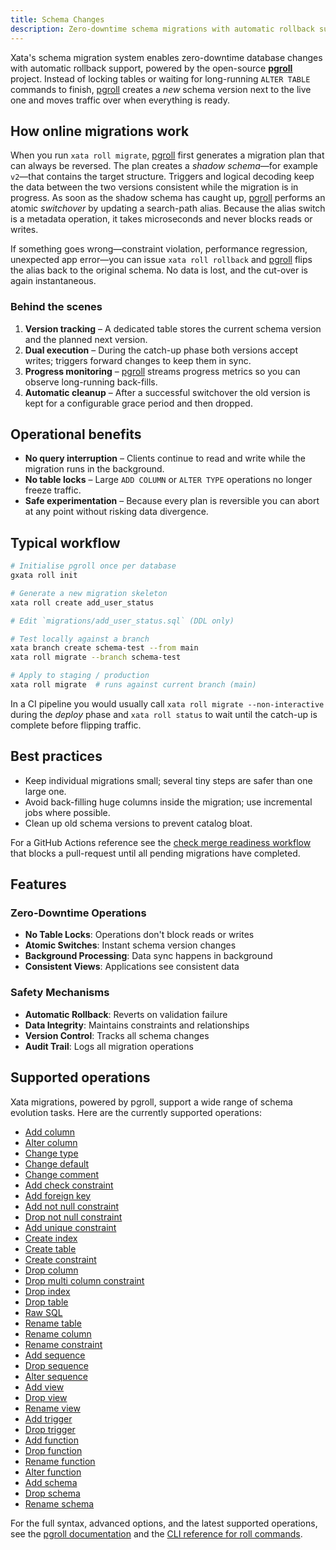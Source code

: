 ```yaml
---
title: Schema Changes
description: Zero-downtime schema migrations with automatic rollback support
---
```


Xata's schema migration system enables zero-downtime database changes with automatic rollback support, powered by the open-source [**pgroll**](https://github.com/xataio/pgroll) project. Instead of locking tables or waiting for long-running `ALTER TABLE` commands to finish, [pgroll](https://github.com/xataio/pgroll) creates a *new* schema version next to the live one and moves traffic over when everything is ready.

## How online migrations work

When you run `xata roll migrate`, [pgroll](https://github.com/xataio/pgroll) first generates a migration plan that can always be reversed. The plan creates a *shadow schema*—for example `v2`—that contains the target structure. Triggers and logical decoding keep the data between the two versions consistent while the migration is in progress. As soon as the shadow schema has caught up, [pgroll](https://github.com/xataio/pgroll) performs an atomic *switchover* by updating a search-path alias. Because the alias switch is a metadata operation, it takes microseconds and never blocks reads or writes.

If something goes wrong—constraint violation, performance regression, unexpected app error—you can issue `xata roll rollback` and [pgroll](https://github.com/xataio/pgroll) flips the alias back to the original schema. No data is lost, and the cut-over is again instantaneous.

### Behind the scenes

1. **Version tracking** – A dedicated table stores the current schema version and the planned next version.
2. **Dual execution** – During the catch-up phase both versions accept writes; triggers forward changes to keep them in sync.
3. **Progress monitoring** – [pgroll](https://github.com/xataio/pgroll) streams progress metrics so you can observe long-running back-fills.
4. **Automatic cleanup** – After a successful switchover the old version is kept for a configurable grace period and then dropped.

## Operational benefits

* **No query interruption** – Clients continue to read and write while the migration runs in the background.
* **No table locks** – Large `ADD COLUMN` or `ALTER TYPE` operations no longer freeze traffic.
* **Safe experimentation** – Because every plan is reversible you can abort at any point without risking data divergence.

## Typical workflow

```bash
# Initialise pgroll once per database
gxata roll init

# Generate a new migration skeleton
xata roll create add_user_status

# Edit `migrations/add_user_status.sql` (DDL only)

# Test locally against a branch
xata branch create schema-test --from main
xata roll migrate --branch schema-test

# Apply to staging / production
xata roll migrate  # runs against current branch (main)
```

In a CI pipeline you would usually call `xata roll migrate --non-interactive` during the *deploy* phase and `xata roll status` to wait until the catch-up is complete before flipping traffic.

## Best practices

* Keep individual migrations small; several tiny steps are safer than one large one.
* Avoid back-filling huge columns inside the migration; use incremental jobs where possible.
* Clean up old schema versions to prevent catalog bloat.

For a GitHub Actions reference see the [check merge readiness workflow](/github-actions/check) that blocks a pull-request until all pending migrations have completed.

## Features

### Zero-Downtime Operations

- **No Table Locks**: Operations don't block reads or writes
- **Atomic Switches**: Instant schema version changes
- **Background Processing**: Data sync happens in background
- **Consistent Views**: Applications see consistent data

### Safety Mechanisms

- **Automatic Rollback**: Reverts on validation failure
- **Data Integrity**: Maintains constraints and relationships
- **Version Control**: Tracks all schema changes
- **Audit Trail**: Logs all migration operations

## Supported operations

Xata migrations, powered by pgroll, support a wide range of schema evolution tasks. Here are the currently supported operations:

- [Add column](https://pgroll.com/docs/latest/operations/add_column)
- [Alter column](https://pgroll.com/docs/latest/operations/alter_column)
- [Change type](https://pgroll.com/docs/latest/operations/alter_column_type)
- [Change default](https://pgroll.com/docs/latest/operations/alter_column_default)
- [Change comment](https://pgroll.com/docs/latest/operations/alter_column_comment)
- [Add check constraint](https://pgroll.com/docs/latest/operations/add_check_constraint)
- [Add foreign key](https://pgroll.com/docs/latest/operations/add_foreign_key)
- [Add not null constraint](https://pgroll.com/docs/latest/operations/add_not_null_constraint)
- [Drop not null constraint](https://pgroll.com/docs/latest/operations/drop_not_null_constraint)
- [Add unique constraint](https://pgroll.com/docs/latest/operations/add_unique_constraint)
- [Create index](https://pgroll.com/docs/latest/operations/create_index)
- [Create table](https://pgroll.com/docs/latest/operations/create_table)
- [Create constraint](https://pgroll.com/docs/latest/operations/create_constraint)
- [Drop column](https://pgroll.com/docs/latest/operations/drop_column)
- [Drop multi column constraint](https://pgroll.com/docs/latest/operations/drop_multi_column_constraint)
- [Drop index](https://pgroll.com/docs/latest/operations/drop_index)
- [Drop table](https://pgroll.com/docs/latest/operations/drop_table)
- [Raw SQL](https://pgroll.com/docs/latest/operations/raw_sql)
- [Rename table](https://pgroll.com/docs/latest/operations/rename_table)
- [Rename column](https://pgroll.com/docs/latest/operations/rename_column)
- [Rename constraint](https://pgroll.com/docs/latest/operations/rename_constraint)
- [Add sequence](https://pgroll.com/docs/latest/operations/add_sequence)
- [Drop sequence](https://pgroll.com/docs/latest/operations/drop_sequence)
- [Alter sequence](https://pgroll.com/docs/latest/operations/alter_sequence)
- [Add view](https://pgroll.com/docs/latest/operations/add_view)
- [Drop view](https://pgroll.com/docs/latest/operations/drop_view)
- [Rename view](https://pgroll.com/docs/latest/operations/rename_view)
- [Add trigger](https://pgroll.com/docs/latest/operations/add_trigger)
- [Drop trigger](https://pgroll.com/docs/latest/operations/drop_trigger)
- [Add function](https://pgroll.com/docs/latest/operations/add_function)
- [Drop function](https://pgroll.com/docs/latest/operations/drop_function)
- [Rename function](https://pgroll.com/docs/latest/operations/rename_function)
- [Alter function](https://pgroll.com/docs/latest/operations/alter_function)
- [Add schema](https://pgroll.com/docs/latest/operations/add_schema)
- [Drop schema](https://pgroll.com/docs/latest/operations/drop_schema)
- [Rename schema](https://pgroll.com/docs/latest/operations/rename_schema)

For the full syntax, advanced options, and the latest supported operations, see the [pgroll documentation](https://pgroll.com/docs/latest/) and the [CLI reference for roll commands](/cli/roll).